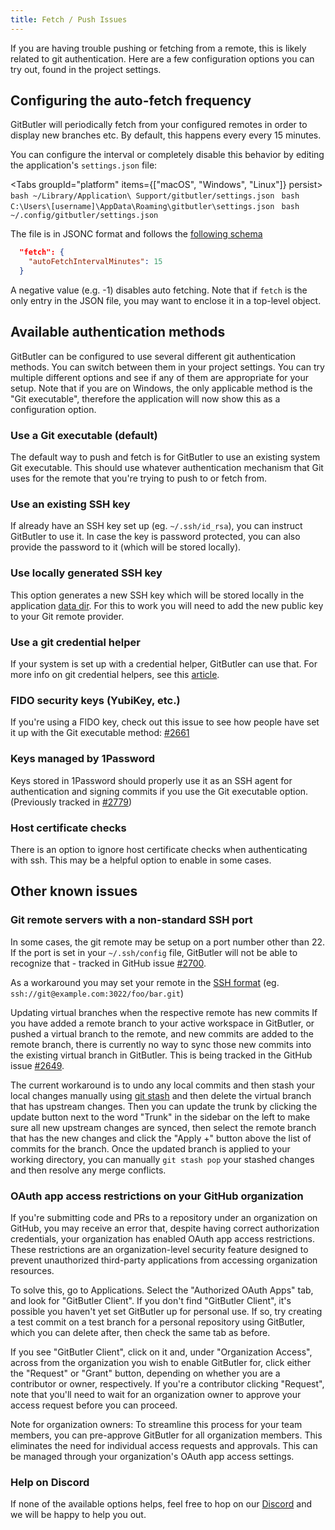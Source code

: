 ```yaml
---
title: Fetch / Push Issues
---
```



If you are having trouble pushing or fetching from a remote, this is likely related to git authentication. Here are a few configuration options you can try out, found in the project settings.

## Configuring the auto-fetch frequency

GitButler will periodically fetch from your configured remotes in order to display new branches etc. By default, this happens every every 15 minutes.

You can configure the interval or completely disable this behavior by editing the application's `settings.json` file:

<Tabs groupId="platform" items={["macOS", "Windows", "Linux"]} persist>
  <Tab value="macOS">```bash ~/Library/Application\ Support/gitbutler/settings.json ```</Tab>
  <Tab value="Windows">```bash C:\Users\[username]\AppData\Roaming\gitbutler\settings.json ```</Tab>
  <Tab value="Linux">```bash ~/.config/gitbutler/settings.json ```</Tab>
</Tabs>

The file is in JSONC format and follows the [following schema](https://github.com/gitbutlerapp/gitbutler/blob/master/crates/but-settings/assets/defaults.jsonc)

```json
  "fetch": {
    "autoFetchIntervalMinutes": 15
  }
```

A negative value (e.g. -1) disables auto fetching. Note that if `fetch` is the only entry in the JSON file, you may want to enclose it in a top-level object.

## Available authentication methods

GitButler can be configured to use several different git authentication methods. You can switch between them in your project settings. You can try multiple different options and see if any of them are appropriate for your setup. Note that if you are on Windows, the only applicable method is the "Git executable", therefore the application will now show this as a configuration option. 

<ImageSection
  alt="Virtual Branches Example"
  src="/issues-01.png"
/>

### Use a Git executable (default)

The default way to push and fetch is for GitButler to use an existing system Git executable. This should use whatever authentication mechanism that Git uses for the remote that you're trying to push to or fetch from.

### Use an existing SSH key

If already have an SSH key set up (eg. `~/.ssh/id_rsa`), you can instruct GitButler to use it. In case the key is password protected, you can also provide the password to it (which will be stored locally).

### Use locally generated SSH key

This option generates a new SSH key which will be stored locally in the application [data dir](https://docs.gitbutler.com/development/debugging#data-files). For this to work you will need to add the new public key to your Git remote provider.

### Use a git credential helper

If your system is set up with a credential helper, GitButler can use that. For more info on git credential helpers, see this [article](https://git-scm.com/doc/credential-helpers).

### FIDO security keys (YubiKey, etc.)

If you're using a FIDO key, check out this issue to see how people have set it up with the Git executable method: [#2661](https://github.com/gitbutlerapp/gitbutler/issues/2661)

### Keys managed by 1Password

Keys stored in 1Password should properly use it as an SSH agent for authentication and signing commits if you use the Git executable option. (Previously tracked in [#2779](https://github.com/gitbutlerapp/gitbutler/issues/2779))

### Host certificate checks

There is an option to ignore host certificate checks when authenticating with ssh. This may be a helpful option to enable in some cases.

## Other known issues

### Git remote servers with a non-standard SSH port
In some cases, the git remote may be setup on a port number other than 22. If the port is set in your `~/.ssh/config` file, GitButler will not be able to recognize that - tracked in GitHub issue [#2700](https://github.com/gitbutlerapp/gitbutler/issues/2700).

As a workaround you may set your remote in the [SSH format](https://git-scm.com/book/en/v2/Git-on-the-Server-The-Protocols) (eg. `ssh://git@example.com:3022/foo/bar.git`)

Updating virtual branches when the respective remote has new commits
If you have added a remote branch to your active workspace in GitButler, or pushed a virtual branch to the remote, and new commits are added to the remote branch, there is currently no way to sync those new commits into the existing virtual branch in GitButler. This is being tracked in the GitHub issue [#2649](https://github.com/gitbutlerapp/gitbutler/issues/2649).

The current workaround is to undo any local commits and then stash your local changes manually using [git stash](https://git-scm.com/docs/git-stash) and then delete the virtual branch that has upstream changes. Then you can update the trunk by clicking the update button next to the word "Trunk" in the sidebar on the left to make sure all new upstream changes are synced, then select the remote branch that has the new changes and click the "Apply +" button above the list of commits for the branch. Once the updated branch is applied to your working directory, you can manually `git stash pop` your stashed changes and then resolve any merge conflicts.

### OAuth app access restrictions on your GitHub organization

If you're submitting code and PRs to a repository under an organization on GitHub, you may receive an error that, despite having correct authorization credentials, your organization has enabled OAuth app access restrictions. These restrictions are an organization-level security feature designed to prevent unauthorized third-party applications from accessing organization resources.

To solve this, go to Applications. Select the "Authorized OAuth Apps" tab, and look for "GitButler Client". If you don't find "GitButler Client", it's possible you haven't yet set GitButler up for personal use. If so, try creating a test commit on a test branch for a personal repository using GitButler, which you can delete after, then check the same tab as before.

If you see "GitButler Client", click on it and, under "Organization Access", across from the organization you wish to enable GitButler for, click either the "Request" or "Grant" button, depending on whether you are a contributor or owner, respectively. If you're a contributor clicking "Request", note that you'll need to wait for an organization owner to approve your access request before you can proceed.

Note for organization owners: To streamline this process for your team members, you can pre-approve GitButler for all organization members. This eliminates the need for individual access requests and approvals. This can be managed through your organization's OAuth app access settings.

### Help on Discord
If none of the available options helps, feel free to hop on our [Discord](https://discord.gg/MmFkmaJ42D) and we will be happy to help you out.

